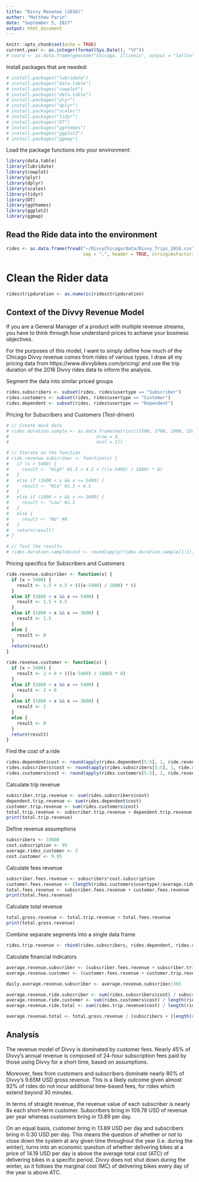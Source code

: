 ```yaml
---
title: "Divvy Revenue (2016)"
author: "Matthew Parin"
date: "September 5, 2017"
output: html_document
---
```


```r
knitr::opts_chunk$set(echo = TRUE)
current.year <- as.integer(format(Sys.Date(), "%Y"))
# coord <- as.data.frame(geocode("Chicago, Illinois", output = "latlon"))
```

Install packages that are needed:
```r
# install.packages("lubridate")
# install.packages("data.table")
# install.packages("cowplot")
# install.packages("data.table")
# install.packages("plyr")
# install.packages("dplyr")
# install.packages("scales")
# install.packages("tidyr")
# install.packages("DT")
# install.packages("ggthemes")
# install.packages("ggplot2")
# install.packages("ggmap")
```

Load the package functions into your environment:
```r
library(data.table)
library(lubridate)
library(cowplot)
library(plyr)
library(dplyr)
library(scales)
library(tidyr)
library(DT)
library(ggthemes)
library(ggplot2)
library(ggmap)
```

## Read the Ride data into the environment

```r
rides <- as.data.frame(fread("~/DivvyChicago/data/Divvy_Trips_2016.csv",
                             sep = ",", header = TRUE, stringsAsFactors = FALSE))
```

# Clean the Rider data

```r
rides$tripduration <- as.numeric(rides$tripduration)
```


## Context of the Divvy Revenue Model

If you are a General Manager of a product with multiple revenue streams, you have to think through how understand prices to achieve your business objectives.

For the purposes of this model, I want to simply define how much of the Chicago Divvy revenue comes from rides of various types. I draw all my pricing data from https://www.divvybikes.com/pricing/ and use the trip duration of the 2016 Divvy rides data to inform the analysis.

Segment the data into similar priced groups
```r
rides.subscribers <- subset(rides, rides$usertype == "Subscriber")
rides.customers <- subset(rides, rides$usertype == "Customer")
rides.dependent <- subset(rides, rides$usertype == "Dependent")
```

Pricing for Subscribers and Customers (Test-driven)
```r
# // Create mock data
# rides.duration.sample <- as.data.frame(matrix(c(5500, 3700, 1900, 1500),
#                                 nrow = 4,
#                                 ncol = 1))

# // Iterate on the function
# ride.revenue.subscriber <- function(x) {
#   if (x > 5400) {
#     result <- "High" #1.5 + 4.5 + (((x-5400) / 1800) * 6)
#   }
#   else if (3600 < x && x <= 5400) {
#     result <- "Mid" #1.5 + 4.5
#   }
#   else if (1800 < x && x <= 3600) {
#     result <- "Low" #1.5
#   }
#   else {
#     result <- "No" #0
#   }
#   return(result)
# }

# // Test the results
# rides.duration.sample$cost <- round(apply(rides.duration.sample[1:1], 1, ride.revenue.subscriber), digits = 2)
```

Pricing specifics for Subscribers and Customers
```r
ride.revenue.subscriber <- function(x) {
  if (x > 5400) {
    result <- 1.5 + 4.5 + (((x-5400) / 1800) * 6)
  }
  else if (3600 < x && x <= 5400) {
    result <- 1.5 + 4.5
  }
  else if (1800 < x && x <= 3600) {
    result <- 1.5
  }
  else {
    result <- 0
  }
  return(result)
}

ride.revenue.customer <- function(x) {
  if (x > 5400) {
    result <- 2 + 6 + (((x-5400) / 1800) * 8)
  }
  else if (3600 < x && x <= 5400) {
    result <- 2 + 6
  }
  else if (1800 < x && x <= 3600) {
    result <- 2
  }
  else {
    result <- 0
  }
  return(result)
}
```

Find the cost of a ride
```r
rides.dependent$cost <- round(apply(rides.dependent[5:5], 1, ride.revenue.subscriber), digits = 2)
rides.subscribers$cost <- round(apply(rides.subscribers[5:5], 1, ride.revenue.subscriber), digits = 2)
rides.customers$cost <- round(apply(rides.customers[5:5], 1, ride.revenue.customer), digits = 2)
```

Calculate trip revenue
```r
subscriber.trip.revenue <- sum(rides.subscribers$cost)
dependent.trip.revenue <- sum(rides.dependent$cost)
customer.trip.revenue <- sum(rides.customers$cost)
total.trip.revenue <- subscriber.trip.revenue + dependent.trip.revenue + customer.trip.revenue
print(total.trip.revenue)
```

Define revenue assumptions
```r
subscribers <- 33600
cost.subscription <- 99
average.rides_customer <- 2
cost.customer <- 9.95
```

Calculate fees revenue
```r
subscriber.fees.revenue <- subscribers*cost.subscription
customer.fees.revenue <- (length(rides.customers$usertype)/average.rides_customer)*cost.customer
total.fees.revenue <- subscriber.fees.revenue + customer.fees.revenue
print(total.fees.revenue)
```

Calculate total revenue
```r
total.gross.revenue <- total.trip.revenue + total.fees.revenue
print(total.gross.revenue)
```

Combine separate segments into a single data frame
```r
rides.trip.revenue <- rbind(rides.subscribers, rides.dependent, rides.customers)
```

Calculate financial indicators
```r
average.revenue.subscriber <- (subscriber.fees.revenue + subscriber.trip.revenue)/subscribers
average.revenue.customer <- (customer.fees.revenue + customer.trip.revenue) / (length(rides.customers$usertype)/average.rides_customer)

daily.average.revenue.subscriber <- average.revenue.subscriber/365

average.revenue.ride.subscriber <- sum(rides.subscribers$cost) / subscribers
average.revenue.ride.customer <- sum(rides.customers$cost) / length(rides.customers$usertype)
average.revenue.ride.total <- sum(rides.trip.revenue$cost) / length(rides.trip.revenue$trip_id)

average.revenue.total <- total.gross.revenue / (subscribers + (length(rides.customers$usertype)/average.rides_customer))
```

## Analysis

The revenue model of Divvy is dominated by customer fees. Nearly 45% of Divvy's annual revenue is composed of 24-hour subscription fees paid by those using Divvy for a short time, based on assumptions.

Moreover, fees from customers and subscribers dominate nearly 80% of Divvy's 9.65M USD gross revenue. This is a likely outcome given almost 92% of rides do not incur additional time-based fees, for rides which extend beyond 30 minutes.

In terms of straight revenue, the revenue value of each subscriber is nearly 8x each short-term customer. Subscribers bring in 109.78 USD of revenue per year whereas customers bring in 13.89 per day.

On an equal basis, customer bring in 13.89 USD per day and subscribers bring in 0.30 USD per day. This means the question of whether or not to close down the system at any given time throughout the year (i.e. during the winter), turns into an economic question of whether delivering bikes at a price of 14.19 USD per day is above the average total cost (ATC) of delivering bikes in a specific period. Divvy does not shut down during the winter, so it follows the marginal cost (MC) of delivering bikes every day of the year is above ATC.